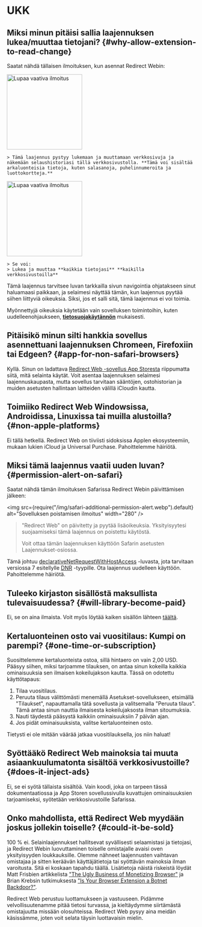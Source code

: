 
# UKK

## Miksi minun pitäisi sallia laajennuksen lukea/muuttaa tietojani? {#why-allow-extension-to-read-change}

Saatat nähdä tällaisen ilmoituksen, kun asennat Redirect Webin:

<IfBrowserStore stores='appStore'>
    <Image src={PermissionAlertSafari} alt="Lupaa vaativa ilmoitus" width="200" margin="0 0 16px 0" hasShadow />

    > Tämä laajennus pystyy lukemaan ja muuttamaan verkkosivuja ja näkemään selaushistoriasi tällä verkkosivustolla. **Tämä voi sisältää arkaluonteisia tietoja, kuten salasanoja, puhelinnumeroita ja luottokortteja.**
</IfBrowserStore>

<IfBrowserStore stores='appStore' includes={false}>
    <Image src={PermissionAlertChrome} alt="Lupaa vaativa ilmoitus" height="200" hasRoundedCorners hasShadow margin="0 0 16px 0" />

    > Se voi:
    > Lukea ja muuttaa **kaikkia tietojasi** **kaikilla verkkosivustoilla**
</IfBrowserStore>

Tämä laajennus tarvitsee luvan tarkkailla sivun navigointia ohjatakseen sinut haluamaasi paikkaan, ja selaimesi näyttää tämän, kun laajennus pyytää siihen liittyviä oikeuksia. Siksi, jos et salli sitä, tämä laajennus ei voi toimia.

Myönnettyjä oikeuksia käytetään vain sovelluksen toimintoihin, kuten uudelleenohjaukseen, **[tietosuojakäytännön](./privacy-policy)** mukaisesti.

## Pitäisikö minun silti hankkia sovellus asennettuani laajennuksen Chromeen, Firefoxiin tai Edgeen? {#app-for-non-safari-browsers}

Kyllä. Sinun on ladattava [Redirect Web -sovellus App Storesta](https://apps.apple.com/app/id1571283503) riippumatta siitä, mitä selainta käytät. Voit asentaa laajennuksen selaimesi laajennuskaupasta, mutta sovellus tarvitaan sääntöjen, ostohistorian ja muiden asetusten hallintaan laitteiden välillä iCloudin kautta.

## Toimiiko Redirect Web Windowsissa, Androidissa, Linuxissa tai muilla alustoilla? {#non-apple-platforms}

Ei tällä hetkellä. Redirect Web on tiiviisti sidoksissa Applen ekosysteemiin, mukaan lukien iCloud ja Universal Purchase. Pahoittelemme häiriötä.

## Miksi tämä laajennus vaatii uuden luvan? {#permission-alert-on-safari}

Saatat nähdä tämän ilmoituksen Safarissa Redirect Webin päivittämisen jälkeen:

<img src={require("/img/safari-additional-permission-alert.webp").default} alt="Sovelluksen poistamisen ilmoitus" width="280" />

> "Redirect Web" on päivitetty ja pyytää lisäoikeuksia. Yksityisyytesi suojaamiseksi tämä laajennus on poistettu käytöstä.
>
> Voit ottaa tämän laajennuksen käyttöön Safarin asetusten Laajennukset-osiossa.

Tämä johtuu [declarativeNetRequestWithHostAccess](https://developer.apple.com/documentation/safariservices/safari_web_extensions/blocking_content_with_your_safari_web_extension) -luvasta, jota tarvitaan versiossa 7 esitellylle [DNR](./rule-settings#type) -tyypille. Ota laajennus uudelleen käyttöön. Pahoittelemme häiriötä.

## Tuleeko kirjaston sisällöstä maksullista tulevaisuudessa? {#will-library-become-paid}

Ei, se on aina ilmaista. Voit myös löytää kaiken sisällön lähteen [täältä](https://github.com/mshibanami/redirect-web/tree/main/library).

## Kertaluonteinen osto vai vuositilaus: Kumpi on parempi? {#one-time-or-subscription}

Suosittelemme kertaluonteista ostoa, sillä hintaero on vain 2,00 USD.
Pääsyy siihen, miksi tarjoamme tilauksen, on antaa sinun kokeilla kaikkia ominaisuuksia sen ilmaisen kokeilujakson kautta. Tässä on odotettu käyttötapaus:

1. Tilaa vuositilaus.
2. Peruuta tilaus välittömästi menemällä Asetukset-sovellukseen, etsimällä "Tilaukset", napauttamalla tätä sovellusta ja valitsemalla "Peruuta tilaus". Tämä antaa sinun nauttia ilmaisesta kokeilujaksosta ilman sitoumuksia.
3. Nauti täydestä pääsystä kaikkiin ominaisuuksiin 7 päivän ajan.
4. Jos pidät ominaisuuksista, valitse kertaluonteinen osto.

Tietysti ei ole mitään väärää jatkaa vuositilauksella, jos niin haluat!

## Syöttääkö Redirect Web mainoksia tai muuta asiaankuulumatonta sisältöä verkkosivustoille? {#does-it-inject-ads}

Ei, se ei syötä tällaista sisältöä. Vain koodi, joka on tarpeen tässä dokumentaatiossa ja App Storen sovellussivulla kuvattujen ominaisuuksien tarjoamiseksi, syötetään verkkosivustoille Safarissa.

## Onko mahdollista, että Redirect Web myydään joskus jollekin toiselle? {#could-it-be-sold}

100 % ei. Selainlaajennukset hallitsevat syvällisesti selaamistasi ja tietojasi, ja Redirect Webin luovuttaminen toiselle omistajalle avaisi oven yksityisyyden loukkauksille. Olemme nähneet laajennusten vaihtavan omistajaa ja sitten keräävän käyttäjätietoja tai syöttävän mainoksia ilman varoitusta. Sitä ei koskaan tapahdu täällä. Lisätietoja näistä riskeistä löydät Matt Frisbien artikkelista ["The Ugly Business of Monetizing Browser"](https://mattfrisbie.substack.com/p/the-ugly-business-of-monetizing-browser) ja Brian Krebsin tutkimuksesta ["Is Your Browser Extension a Botnet Backdoor?"](https://krebsonsecurity.com/2021/03/is-your-browser-extension-a-botnet-backdoor/).

Redirect Web perustuu luottamukseen ja vastuuseen. Pidämme velvollisuutenamme pitää tietosi turvassa, ja kieltäydymme siirtämästä omistajuutta missään olosuhteissa. Redirect Web pysyy aina meidän käsissämme, joten voit selata täysin luottavaisin mielin.
